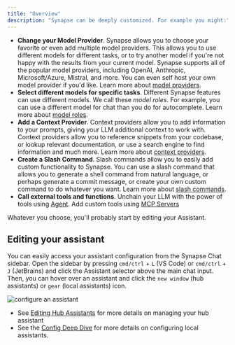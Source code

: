 ```yaml
---
title: "Overview"
description: "Synapse can be deeply customized. For example you might:"
---
```


- **Change your Model Provider**. Synapse allows you to choose your favorite or even add multiple model providers. This allows you to use different models for different tasks, or to try another model if you're not happy with the results from your current model. Synapse supports all of the popular model providers, including OpenAI, Anthropic, Microsoft/Azure, Mistral, and more. You can even self host your own model provider if you'd like. Learn more about [model providers](/customize/model-providers/top-level/openai).
- **Select different models for specific tasks**. Different Synapse features can use different models. We call these _model roles_. For example, you can use a different model for chat than you do for autocomplete. Learn more about [model roles](/customize/model-roles).
- **Add a Context Provider**. Context providers allow you to add information to your prompts, giving your LLM additional context to work with. Context providers allow you to reference snippets from your codebase, or lookup relevant documentation, or use a search engine to find information and much more. Learn more about [context providers](/customize/custom-providers).
- **Create a Slash Command**. Slash commands allow you to easily add custom functionality to Synapse. You can use a slash command that allows you to generate a shell command from natural language, or perhaps generate a commit message, or create your own custom command to do whatever you want. Learn more about [slash commands](/customize/deep-dives/slash-commands).
- **Call external tools and functions**. Unchain your LLM with the power of tools using [Agent](/features/agent/quick-start). Add custom tools using [MCP Servers](/customization/mcp-tools)

Whatever you choose, you'll probably start by editing your Assistant.

## Editing your assistant

You can easily access your assistant configuration from the Synapse Chat sidebar. Open the sidebar by pressing `cmd/ctrl` + `L` (VS Code) or `cmd/ctrl` + `J` (JetBrains) and click the Assistant selector above the main chat input. Then, you can hover over an assistant and click the `new window` (hub assistants) or `gear` (local assistants) icon.

![configure an assistant](/images/customization/images/configure-synapse-a5c8c79f3304c08353f3fc727aa5da7e.png)

- See [Editing Hub Assistants](/hub/assistants/edit-an-assistant) for more details on managing your hub assistant
- See the [Config Deep Dive](/reference) for more details on configuring local assistants.
